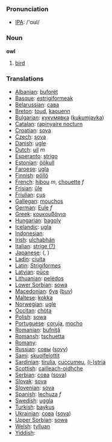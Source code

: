 === Pronunciation ===
*[[w:IPA|IPA]]: /'ɑʊl/

=== Noun ===

'''owl'''

# [[bird]]

=== Translations ===

*[[Albanian]]: [[buforët]]
*[[Basque]]: [[estrigiformeak]]
*[[Belarussian]]: [[сава]]
*[[Breton]]: [[toud]], [[kaouenn]]
*[[Bulgarian]]: [[кукумявка]] ([[kukumjavka]])
*[[Catalan]]: [[rapinyaire nocturn]]
*[[Croatian]]: [[sova]]
*[[Czech]]: [[sova]]
*[[Danish]]: [[ugle]]
*[[Dutch]]: [[uil]] ''m''
*[[Esperanto]]: [[strigo]]
*[[Estonian]]: [[öökull]]
*[[Faroese]]: [[ugla]]
*[[Finnish]]: [[pöllö]]
*[[French]]: [[hibou]] ''m'', [[chouette]] ''f''
*[[Frisian]]: [[ûle]]
*[[Friulian]]: [[çus]]
*[[Gallegan]]: [[mouchos]]
*[[German]]: [[Eule]] ''f''
*[[Greek]]: [[κουκουβάγια]] '' ''
*[[Hungarian]]: [[bagoly]]
*[[Icelandic]]: [[ugla]]
*[[Indonesian]]: [[]]
*[[Irish]]: [[ulchabhán]]
*[[Italian]]: [[strige (?)]] '' ''
*[[Japanese]]: [[]] ([[]], )
*[[Ladin]]: [[ciuita]]
*[[Latin]]: [[Strigiformes]] '' ''
*[[Latvian]]: [[pūce]]
*[[Lithuanian]]: [[pelėdos]]
*[[Lower Sorbian]]: [[sowa]]
*[[Macedonian]]: [[був]] ([[buv]])
*[[Maltese]]: [[kokka]]
*[[Norwegian]]: [[ugle]]
*[[Occitan]]: [[chòta]]
*[[Polish]]: [[sowa]] '' ''
*[[Portuguese]]: [[coruja]], [[mocho]]
*[[Romanian]]: [[bufniţă]]
*[[Romansh]]: [[tschuetta]]
*[[Romany]]: [[]]
*[[Russian]]: [[совы]] ([[sovy]]) '' ''
*[[Sami]]: [[skuolfelottit]]
*[[Sardinian]]: [[tirulia]], [[cuccumeu]], [[(i-)stria]]
*[[Scottish]]: [[cailleach-oidhche]]
*[[Serbian]]: [[сова]] ([[sova]])
*[[Slovak]]: [[sova]]
*[[Slovenian]]: [[sova]]
*[[Spanish]]: [[lechuza]] ''f''
*[[Swedish]]: [[uggla]]
*[[Turkish]]: [[baykuş]]
*[[Ukrainian]]: [[сова]] ([[sova]])
*[[Upper Sorbian]]: [[sowa]]
*[[Welsh]]: [[tylluan]]
*[[Yiddish]]: [[]]